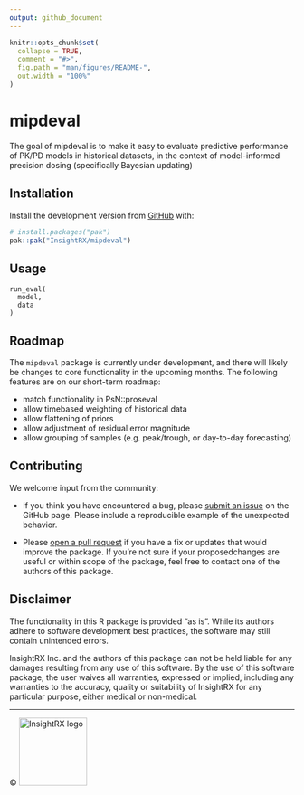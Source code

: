 ```yaml
---
output: github_document
---
```


<!-- README.md is generated from README.Rmd. Please edit that file. Generate README.md with `devtools::build_readme()`. -->

```r
knitr::opts_chunk$set(
  collapse = TRUE,
  comment = "#>",
  fig.path = "man/figures/README-",
  out.width = "100%"
)
```

# mipdeval

<!-- badges: start -->
<!-- badges: end -->

The goal of mipdeval is to make it easy to evaluate predictive
performance of PK/PD models in historical datasets, in the context
of model-informed precision dosing (specifically Bayesian updating)

## Installation

Install the development version from [GitHub](https://github.com/InsightRX/mipdeval) with:

```r
# install.packages("pak")
pak::pak("InsightRX/mipdeval")
```

## Usage

```
run_eval(
  model,
  data
)
```

<!--
## Documentation

See at <pkgdown URL> and also in the installed package: `help(package = "mipdeval")`.
-->

## Roadmap

The `mipdeval` package is currently under development, and there will 
likely be changes to core functionality in the upcoming months. 
The following features are on our short-term roadmap:

- match functionality in PsN::proseval
- allow timebased weighting of historical data
- allow flattening of priors
- allow adjustment of residual error magnitude
- allow grouping of samples (e.g. peak/trough, or day-to-day forecasting)

## Contributing

We welcome input from the community:

- If you think you have encountered a bug, please [submit an issue](https://github.com/InsightRX/mipdeval/issues) on the GitHub 
page. Please include a reproducible example of the unexpected behavior.

- Please [open a pull request](https://github.com/InsightRX/mipdeval/pulls) 
if you have a fix or updates that would improve the package. If you're not sure 
if your proposedchanges are useful or within  scope of the package, feel free 
to contact one of the authors of this package.

## Disclaimer

The functionality in this R package is provided "as is". While its authors 
adhere to software development best practices, the software may still contain 
unintended errors.

InsightRX Inc. and the authors of this package can not be held liable for any
damages resulting from any use of this software. By the use of this software 
package, the user waives all warranties, expressed or implied, including any 
warranties to the accuracy, quality or suitability of InsightRX for any 
particular purpose, either medical or non-medical.

---

<div align="right">
© <img src="man/figures/insightrx_logo_color.png" alt="InsightRX logo" width="120" />
</div>
